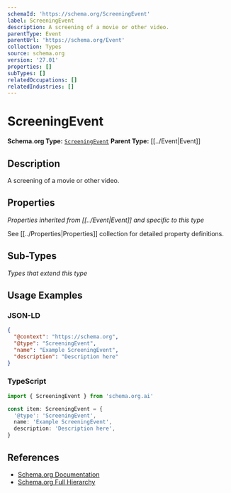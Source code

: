```yaml
---
schemaId: 'https://schema.org/ScreeningEvent'
label: ScreeningEvent
description: A screening of a movie or other video.
parentType: Event
parentUrl: 'https://schema.org/Event'
collection: Types
source: schema.org
version: '27.01'
properties: []
subTypes: []
relatedOccupations: []
relatedIndustries: []
---
```

# ScreeningEvent

**Schema.org Type:** [`ScreeningEvent`](https://schema.org/ScreeningEvent)
**Parent Type:** [[../Event|Event]]

## Description

A screening of a movie or other video.

## Properties

*Properties inherited from [[../Event|Event]] and specific to this type*

See [[../Properties|Properties]] collection for detailed property definitions.

## Sub-Types

*Types that extend this type*

## Usage Examples

### JSON-LD

```json
{
  "@context": "https://schema.org",
  "@type": "ScreeningEvent",
  "name": "Example ScreeningEvent",
  "description": "Description here"
}
```

### TypeScript

```typescript
import { ScreeningEvent } from 'schema.org.ai'

const item: ScreeningEvent = {
  '@type': 'ScreeningEvent',
  name: 'Example ScreeningEvent',
  description: 'Description here',
}
```

## References

- [Schema.org Documentation](https://schema.org/ScreeningEvent)
- [Schema.org Full Hierarchy](https://schema.org/docs/full.html)
